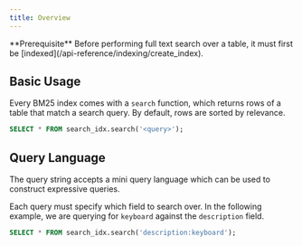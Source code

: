 ```yaml
---
title: Overview
---
```


<Note>
  **Prerequisite** Before performing full text search over a table, it must
  first be [indexed](/api-reference/indexing/create_index).
</Note>

## Basic Usage

Every BM25 index comes with a `search` function, which returns rows of a table that match a search query. By default, rows are sorted by relevance.

```sql
SELECT * FROM search_idx.search('<query>');
```

## Query Language

The query string accepts a mini query language which can be used to construct expressive queries.

Each query must specify which field to search over. In the following example, we are querying for
`keyboard` against the `description` field.

```sql
SELECT * FROM search_idx.search('description:keyboard');
```
